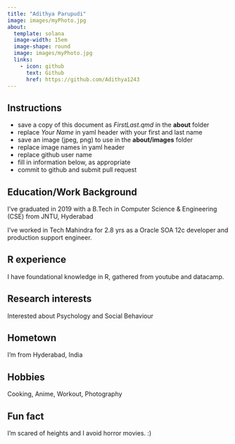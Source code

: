 ```yaml
---
title: "Adithya Parupudi"
image: images/myPhoto.jpg
about:
  template: solana
  image-width: 15em
  image-shape: round
  image: images/myPhoto.jpg
  links:
    - icon: github
      text: Github
      href: https://github.com/Adithya1243
---
```


## Instructions

-   save a copy of this document as *FirstLast.qmd* in the **about** folder
-   replace *Your Name* in yaml header with your first and last name
-   save an image (jpeg, png) to use in the **about/images** folder
-   replace image names in yaml header
-   replace github user name
-   fill in information below, as appropriate
-   commit to github and submit pull request

## Education/Work Background

I've graduated in 2019 with a B.Tech in Computer Science & Engineering (CSE) from JNTU, Hyderabad

I've worked in Tech Mahindra for 2.8 yrs as a Oracle SOA 12c developer and production support engineer.

## R experience

I have foundational knowledge in R, gathered from youtube and datacamp.

## Research interests

Interested about Psychology and Social Behaviour

## Hometown

I'm from Hyderabad, India

## Hobbies

Cooking, Anime, Workout, Photography

## Fun fact

I'm scared of heights and I avoid horror movies. :)
